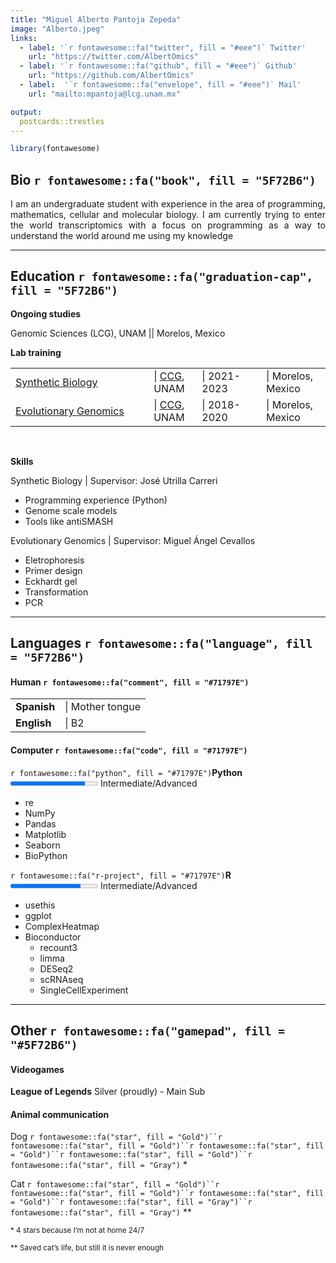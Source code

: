 ```yaml
---
title: "Miguel Alberto Pantoja Zepeda"
image: "Alberto.jpeg"
links:
  - label: '`r fontawesome::fa("twitter", fill = "#eee")` Twitter'
    url: "https://twitter.com/AlbertOmics"
  - label: '`r fontawesome::fa("github", fill = "#eee")` Github'
    url: "https://github.com/AlbertOmics"
  - label:  '`r fontawesome::fa("envelope", fill = "#eee")` Mail'
    url: "mailto:mpantoja@lcg.unam.mx"

output:
  postcards::trestles
---
```


```r
library(fontawesome)
```



## Bio `r fontawesome::fa("book", fill = "5F72B6")`
<p style='text-align: justify;'>I am an undergraduate student with experience in the area of programming, mathematics, cellular and molecular biology. I am currently trying to enter the world transcriptomics with a focus on programming as a way to understand the world around me using my knowledge </p>

--------------------------

## Education  `r fontawesome::fa("graduation-cap", fill = "5F72B6")`

**Ongoing studies**

 Genomic Sciences (LCG), UNAM |&#124; Morelos, Mexico 

**Lab training**

|  |  |  |  |
|:------------------|:------|:--------|:--------|
| [Synthetic Biology](https://www.ccg.unam.mx/en/synthetic-biology/)|&#124; [CCG](https://www.ccg.unam.mx/), UNAM|&#124; 2021-2023|&#124; Morelos, Mexico
| [Evolutionary Genomics](https://www.ccg.unam.mx/en/evolutionary-genomics/) |&#124; [CCG](https://www.ccg.unam.mx/), UNAM|&#124; 2018-2020 |&#124; Morelos, Mexico |
<br>

**Skills**

Synthetic Biology &#124; Supervisor: José Utrilla Carreri

+ Programming experience (Python)
+ Genome scale models
+ Tools like antiSMASH 

Evolutionary Genomics &#124; Supervisor: Miguel Ángel Cevallos

+ Eletrophoresis
+ Primer design
+ Eckhardt gel
+ Transformation
+ PCR

------------------------------------

## Languages `r fontawesome::fa("language", fill = "5F72B6")`


#### Human `r fontawesome::fa("comment", fill = "#71797E")`
  

|  |  |
|:------|:-----------|
| **Spanish** |&#124; Mother tongue 
| **English** |&#124; B2 |


#### Computer `r fontawesome::fa("code", fill = "#71797E")`


  `r fontawesome::fa("python", fill = "#71797E")`**Python** <progress id="file" value="85" max = "100"></progress>  Intermediate/Advanced

  + re
  + NumPy
  + Pandas
  + Matplotlib
  + Seaborn
  + BioPython
  
  `r fontawesome::fa("r-project", fill = "#71797E")`**R**&nbsp;&nbsp;&nbsp;&nbsp;&nbsp;&nbsp;&nbsp;&nbsp;&nbsp;&nbsp;&nbsp;&nbsp;<progress id="file" value="80" max = "100"></progress>  Intermediate/Advanced  
  
  + usethis
  + ggplot
  + ComplexHeatmap
  + Bioconductor
    + recount3
    + limma
    + DESeq2
    + scRNAseq
    + SingleCellExperiment


------------------------------------


## Other `r fontawesome::fa("gamepad", fill = "#5F72B6")`

#### Videogames

**League of Legends** Silver (proudly) - Main Sub 


#### Animal communication 

  Dog `r fontawesome::fa("star", fill = "Gold")``r fontawesome::fa("star", fill = "Gold")``r fontawesome::fa("star", fill = "Gold")``r fontawesome::fa("star", fill = "Gold")``r fontawesome::fa("star", fill = "Gray")` *
  
  
  Cat `r fontawesome::fa("star", fill = "Gold")``r fontawesome::fa("star", fill = "Gold")``r fontawesome::fa("star", fill = "Gold")``r fontawesome::fa("star", fill = "Gray")``r fontawesome::fa("star", fill = "Gray")` **
  
  <p><small>* 4 stars because I'm not at home 24/7 </p></small>
  <p><small>** Saved cat's life, but still it is never enough</p></small>
